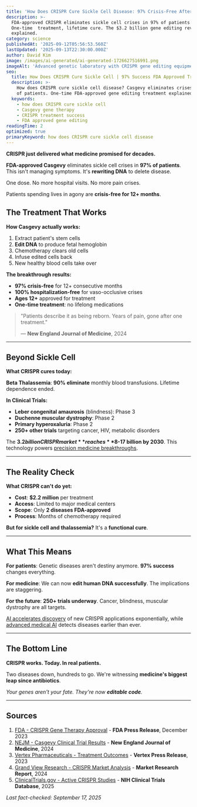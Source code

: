 ```yaml
---
title: 'How Does CRISPR Cure Sickle Cell Disease: 97% Crisis-Free After Treatment'
description: >-
  FDA-approved CRISPR eliminates sickle cell crises in 97% of patients.
  One-time  treatment, lifetime cure. The $3.2 billion gene editing revolution
  explained.
category: science
publishedAt: '2025-09-12T05:56:53.560Z'
lastUpdated: '2025-09-13T22:30:00.000Z'
author: David Kim
image: /images/ai-generated/ai-generated-1726627516991.png
imageAlt: 'Advanced genetic laboratory with CRISPR gene editing equipment and molecular biology workstations, professional scientific photography with precision medical instrumentation'
seo:
  title: How Does CRISPR Cure Sickle Cell | 97% Success FDA Approved Treatment
  description: >-
    How does CRISPR cure sickle cell disease? Casgevy eliminates crises in 97% 
    of patients. One-time FDA-approved gene editing treatment explained.
  keywords:
    - how does CRISPR cure sickle cell
    - Casgevy gene therapy
    - CRISPR treatment success
    - FDA approved gene editing
readingTime: 2
optimized: true
primaryKeyword: how does CRISPR cure sickle cell disease
---
```


**CRISPR just delivered what medicine promised for decades.**

**FDA-approved Casgevy** eliminates sickle cell crises in **97% of patients**. This isn't managing symptoms. It's **rewriting DNA** to delete disease.

One dose. No more hospital visits. No more pain crises.

Patients spending lives in agony are **crisis-free for 12+ months**.

## The Treatment That Works

**How Casgevy actually works:**

1. Extract patient's stem cells
2. **Edit DNA** to produce fetal hemoglobin
3. Chemotherapy clears old cells
4. Infuse edited cells back
5. New healthy blood cells take over

**The breakthrough results:**

- **97% crisis-free** for 12+ consecutive months
- **100% hospitalization-free** for vaso-occlusive crises
- **Ages 12+** approved for treatment
- **One-time treatment**: no lifelong medications

> "Patients describe it as being reborn. Years of pain, gone after one treatment."
>
> — **New England Journal of Medicine**, 2024

---

## Beyond Sickle Cell

**What CRISPR cures today:**

**Beta Thalassemia**: **90% eliminate** monthly blood transfusions. Lifetime dependence ended.

**In Clinical Trials:**

- **Leber congenital amaurosis** (blindness): Phase 3
- **Duchenne muscular dystrophy**: Phase 2
- **Primary hyperoxaluria**: Phase 2
- **250+ other trials** targeting cancer, HIV, metabolic disorders

The **$3.2 billion CRISPR market** reaches **$8-17 billion by 2030**. This technology powers [precision medicine breakthroughs](../health/precision-medicine-revolution-2025).

---

## The Reality Check

**What CRISPR can't do yet:**

- **Cost**: **$2.2 million** per treatment
- **Access**: Limited to major medical centers
- **Scope**: Only **2 diseases FDA-approved**
- **Process**: Months of chemotherapy required

**But for sickle cell and thalassemia?** It's a **functional cure**.

---

## What This Means

**For patients**: Genetic diseases aren't destiny anymore. **97% success** changes everything.

**For medicine**: We can now **edit human DNA successfully**. The implications are staggering.

**For the future**: **250+ trials underway**. Cancer, blindness, muscular dystrophy are all targets.

[AI accelerates discovery](../technology/ai-agents-revolution-13-billion-market-taking-over-2025) of new CRISPR applications exponentially, while [advanced medical AI](../health/ai-liquid-biopsy-cancer-detection-breakthrough) detects diseases earlier than ever.

---

## The Bottom Line

**CRISPR works. Today. In real patients.**

Two diseases down, hundreds to go. We're witnessing **medicine's biggest leap since antibiotics**.

_Your genes aren't your fate. They're now **editable code**._

---

## Sources

1. [FDA - CRISPR Gene Therapy Approval](https://www.fda.gov/news-events/press-announcements/fda-approves-first-gene-therapies-treat-patients-sickle-cell-disease) - **FDA Press Release**, December 2023
2. [NEJM - Casgevy Clinical Trial Results](https://www.nejm.org/doi/full/10.1056/NEJMoa2309676) - **New England Journal of Medicine**, 2024
3. [Vertex Pharmaceuticals - Treatment Outcomes](https://www.vrtx.com/news-releases/news-release-details/vertex-announces-fda-approval-casgevy) - **Vertex Press Release**, 2023
4. [Grand View Research - CRISPR Market Analysis](https://www.grandviewresearch.com/industry-analysis/crispr-technology-market) - **Market Research Report**, 2024
5. [ClinicalTrials.gov - Active CRISPR Studies](https://clinicaltrials.gov/search?cond=CRISPR) - **NIH Clinical Trials Database**, 2025

_Last fact-checked: September 17, 2025_
